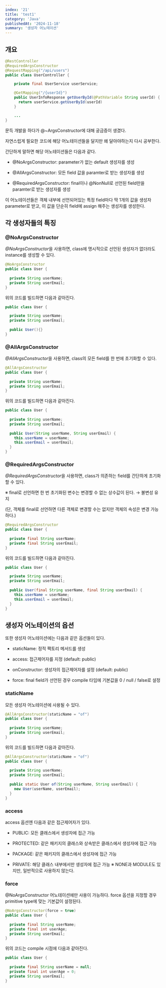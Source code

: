 ```yaml
---
index: '21'
title: 'test1'
category: 'Java'
publishedAt: '2024-11-18'
summary: '생성자 어노테이션'
---
```

## 개요
```java
@RestController
@RequiredArgsConstructor
@RequestMapping("/api/users")
public class UserController {

    private final UserService userService;

    @GetMapping("/{userId}")
    public UserInfoResponse getUserById(@PathVariable String userId) {
      return userService.getUserById(userId)
    }

    ...   
}
```

문득 개발을 하다가 @~ArgsConstructor에 대해 궁금증이 생겼다.

자연스럽게 필요한 코드에 해당 어노테이션들을 달지만 왜 달아야하는지 다시 공부한다.

간단하게 말하면 해당 어노테이션들은 다음과 같다.

- @NoArgsConstructor: parameter가 없는 default 생성자를 생성

- @AllArgsConstructor: 모든 field 값을 paramter로 받는 생성자를 생성

- @RequiredArgsConstructor: final이나 @NonNull로 선언된 field만을 paramter로 받는 생성자를 생성

이 어노테이션들은 객체 내부에 선언되어있는 특정 field마다 딱 1개의 값을 생성자 parameter로 받고, 이 값을 단순히 field에 assign 해주는 생성자를 생성한다.

## 각 생성자들의 특징

### @NoArgsConstructor

*@NoArgsConstructor*을 사용하면, class에 명시적으로 선언된 생성자가 없더라도 instance를 생성할 수 있다.
```java
@NoArgsConstructor
public class User {
  
  private String userName;
  private String userEmail;
}
```
위의 코드를 빌드하면 다음과 같아진다.
```java
public class User {

  private String userName;
  private String userEmail;
  
  public User(){}
}
```
### @AllArgsConstructor

*@AllArgsConstructor*을 사용하면, class의 모든 field를 한 번에 초기화할 수 있다.
```java
@AllArgsConstructor
public class User {
  
  private String userName;
  private String userEmail;
}
```
위의 코드를 빌드하면 다음과 같아진다.
```java
public class User {
  
  private String userName;
  private String userEmail;
  
  public User(String userName, String userEmail) {
    this.userName = userName;
    this.userEmail = userEmail;
  }
}
```
### @RequiredArgsConstructor

*@RequiredArgsConstructor*을 사용하면, class가 의존하는 field를 간단하게 초기화할 수 있다.

※ final로 선언하면 한 번 초기화된 변수는 변경할 수 없는 상수값이 된다. → 불변성 유지

(단, 객체를 final로 선언하면 다른 객체로 변경할 수는 없지만 객체의 속성은 변경 가능하다.)
```java
@RequiredArgsConstructor
public class User {
  
  private final String userName;
  private final String userEmail;
}
```
위의 코드를 빌드하면 다음과 같아진다.
```java
public class User {

  private String userName;
  private String userEmail;
  
  public User(final String userName, final String userEmail) {
    this.userName = userName;
    this.userEmail = userEmail;
  }
}
```
## 생성자 어노테이션의 옵션

또한 생성자 어노테이션에는 다음과 같은 옵션들이 있다.

- staticName: 정적 팩토리 메서드를 생성

- access: 접근제어자를 지정 (default: public)

- onConstructor: 생성자의 접근제어자를 설정 (default: public)

- force: final field가 선언된 경우 compile 타임에 기본값을 0 / null / false로 설정

### staticName

모든 생성자 어노테이션에 사용될 수 있다.
```java
@AllArgsConstructor(staticName = "of")
public class User {
  
  private String userName;
  private String userEmail;
}
```
위의 코드를 빌드하면 다음과 같아진다.
```java
@AllArgsConstructor(staticName = "of")
public class User {
  
  private String userName;
  private String userEmail;
  
  public static User of(String userName, String userEmail) {
    new User(userName, userEmail);
  }
}
```
### access

access 옵션엔 다음과 같은 접근제어자가 있다.

- PUBLIC: 모든 클래스에서 생성자에 접근 가능

- PROTECTED: 같은 패키지의 클래스와 상속받은 클래스에서 생성자에 접근 가능

- PACKAGE: 같은 패키지의 클래스에서 생성자에 접근 가능

- PRIVATE: 해당 클래스 내부에서만 생성자에 접근 가능
※ NONE과 MODULE도 있지만, 일반적으로 사용하지 않는다.

### force

@NoArgsConstructor 어노테이션에만 사용이 가능하다. force 옵션을 지정할 경우 primitive type에 맞는 기본값이 설정된다.
```java
@NoArgsConstructor(force = true)
public class User {
  
  private final String userName;
  private final int userAge;
  private String userEmail;
}
```
위의 코드는 compile 시점에 다음과 같아진다.
```java
public class User {
  
  private final String userName = null;
  private final int userAge = 0;
  private String userEmail;
}
```